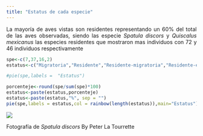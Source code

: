 ---
title: "Estatus de cada especie"
---

<p align="justify">
La mayoría de aves vistas son residentes representando un 60% del total de las aves observadas, siendo las especie *Spatula discors* y *Quiscalus mexicanus* las especies residentes que mostraron mas individuos con 72 y 46 individuos respectivamente 
</p>



```{r echo=FALSE}
spe<-c(7,37,16,2)
estatus<-c("Migratoria","Residente","Residente-migratoria","Residente-endemica")     #grado de amenaza

#pie(spe,labels =  "Estatus")

porcenteje<-round(spe/sum(spe)*100)
estatus<-paste(estatus,porcenteje)
estatus<-paste(estatus,"%", sep = "") 
pie(spe,labels = estatus,col = rainbow(length(estatus)),main="Estatus")

```





![](C:/Users/Memo10/Desktop/coris/coris_aves/imagen_coris/Peter_La_Tourrette.jpg)

Fotografía de *Spatula discors*  By Peter La Tourrette 


